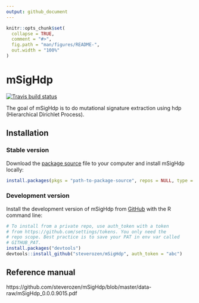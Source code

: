 ```yaml
---
output: github_document
---
```


<!-- README.md is generated from README.Rmd. Please edit that file -->

```r
knitr::opts_chunk$set(
  collapse = TRUE,
  comment = "#>",
  fig.path = "man/figures/README-",
  out.width = "100%"
)
```

# mSigHdp

<!-- badges: start -->
[![Travis build status](https://travis-ci.com/steverozen/mSigHdp.svg?token=4tzsJkhpLqWUuJC1zszF&branch=master)](https://travis-ci.com/steverozen/mSigHdp)
<!-- badges: end -->

The goal of mSigHdp is to do mutational signature extraction using hdp (Hierarchical Dirichlet Process).

## Installation

### Stable version
Download the [package source](https://raw.githubusercontent.com/steverozen/mSigHdp/master/data-raw/source-file/mSigHdp_0.0.0.9015.tar.gz?token=AKPYULDJID7QLDIJJEXSTMC64S2TS) file to your computer and install mSigHdp locally:

``` r
install.packages(pkgs = "path-to-package-source", repos = NULL, type = "source")
```

### Development version
Install the development version of mSigHdp from [GitHub](https://github.com/) with the R command line:

``` r
# To install from a private repo, use auth_token with a token
# from https://github.com/settings/tokens. You only need the
# repo scope. Best practice is to save your PAT in env var called
# GITHUB_PAT.
install.packages("devtools")
devtools::install_github("steverozen/mSigHdp", auth_token = "abc")
```
## Reference manual

https://github.com/steverozen/mSigHdp/blob/master/data-raw/mSigHdp_0.0.0.9015.pdf
